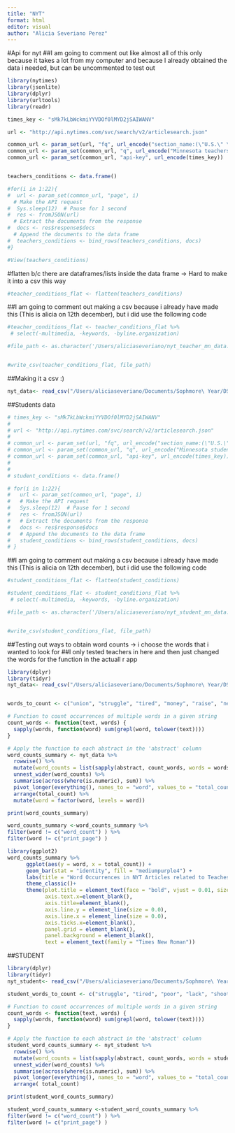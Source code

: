 ```yaml
---
title: "NYT"
format: html
editor: visual
author: "Alicia Severiano Perez"
---
```

#Api for nyt
##I am going to comment out like almost all of this only because it takes a lot from my computer and because I already obtained the data i needed, but can be uncommented to test out

```r
library(nytimes)
library(jsonlite)
library(dplyr)
library(urltools)
library(readr)
```

```r
times_key <- "sMk7kLbWckmiYYVDOf0lMYD2jSAIWANV"

url <- "http://api.nytimes.com/svc/search/v2/articlesearch.json"

common_url <- param_set(url, "fq", url_encode("section_name:(\"U.S.\" \"Education\")"))
common_url <- param_set(common_url, "q", url_encode("Minnesota teachers"))
common_url <- param_set(common_url, "api-key", url_encode(times_key))


teachers_conditions <- data.frame()

```

```r
#for(i in 1:22){
#  url <- param_set(common_url, "page", i)
  # Make the API request
#  Sys.sleep(12)  # Pause for 1 second
#  res <- fromJSON(url)
  # Extract the documents from the response
#  docs <- res$response$docs
  # Append the documents to the data frame
#  teachers_conditions <- bind_rows(teachers_conditions, docs)
#}
```

```r
#View(teachers_conditions)
```


#flatten b/c there are dataframes/lists inside the data frame -> Hard to make it into a csv this way
```r
#teacher_conditions_flat <- flatten(teachers_conditions)
```


##I am going to comment out making a csv because i already have made this (This is alicia on 12th december), but i did use the following code
```r
#teacher_conditions_flat <- teacher_conditions_flat %>%
 # select(-multimedia, -keywords, -byline.organization)

#file_path <- as.character('/Users/aliciaseveriano/nyt_teacher_mn_data.csv')


#write_csv(teacher_conditions_flat, file_path)
```

##Making it a csv :)
```r
nyt_data<- read_csv("/Users/aliciaseveriano/Documents/Sophmore\ Year/DS/Final\ Project/Code/nytData.csv")
```



##Students data
```r
# times_key <- "sMk7kLbWckmiYYVDOf0lMYD2jSAIWANV"
# 
# url <- "http://api.nytimes.com/svc/search/v2/articlesearch.json"
# 
# common_url <- param_set(url, "fq", url_encode("section_name:(\"U.S.\" \"Education\")"))
# common_url <- param_set(common_url, "q", url_encode("Minnesota students"))
# common_url <- param_set(common_url, "api-key", url_encode(times_key))
# 
# 
# student_conditions <- data.frame()
```

```r
# for(i in 1:22){
#   url <- param_set(common_url, "page", i)
#   # Make the API request
#   Sys.sleep(12)  # Pause for 1 second
#   res <- fromJSON(url)
#   # Extract the documents from the response
#   docs <- res$response$docs
#   # Append the documents to the data frame
#   student_conditions <- bind_rows(student_conditions, docs)
# }
```


##I am going to comment out making a csv because i already have made this (This is alicia on 12th december), but i did use the following code

```r

#student_conditions_flat <- flatten(student_conditions)

#student_conditions_flat <- student_conditions_flat %>%
 # select(-multimedia, -keywords, -byline.organization)

#file_path <- as.character('/Users/aliciaseveriano/nyt_student_mn_data.csv')


#write_csv(student_conditions_flat, file_path)
```


##Testing out ways to obtain word counts -> i choose the words that i wanted to look for
##I only tested teachers in here and then just changed the words for the function in the actuall r app

```r
library(dplyr)
library(tidyr)
nyt_data<- read_csv("/Users/aliciaseveriano/Documents/Sophmore\ Year/DS/Final\ Project/Code/nytData.csv")


words_to_count <- c("union", "struggle", "tired", "money", "raise", "new", "poor", "lack", "happy", "joy", "fun", "want", "need")

# Function to count occurrences of multiple words in a given string
count_words <- function(text, words) {
  sapply(words, function(word) sum(grepl(word, tolower(text))))
}

# Apply the function to each abstract in the 'abstract' column
word_counts_summary <- nyt_data %>%
  rowwise() %>%
  mutate(word_counts = list(sapply(abstract, count_words, words = words_to_count))) %>%
  unnest_wider(word_counts) %>%
  summarise(across(where(is.numeric), sum)) %>%
  pivot_longer(everything(), names_to = "word", values_to = "total_count") %>%
  arrange(total_count) %>%
  mutate(word = factor(word, levels = word))

print(word_counts_summary)

word_counts_summary <-word_counts_summary %>%
filter(word != c("word_count") ) %>%
filter(word != c("print_page") )
```

```r
library(ggplot2)
word_counts_summary %>%
      ggplot(aes(y = word, x = total_count)) +
      geom_bar(stat = "identity", fill = "mediumpurple4") +
      labs(title = "Word Occurrences in NYT Articles related to Teaches in Minnesota ", y = "Words", x = "Total Count")+
      theme_classic()+
      theme(plot.title = element_text(face = "bold", vjust = 0.01, size=10),
            axis.text.x=element_blank(),
            axis.title=element_blank(),
            axis.line.y = element_line(size = 0.0),
            axis.line.x = element_line(size = 0.0),
            axis.ticks.x=element_blank(),
            panel.grid = element_blank(),
            panel.background = element_blank(),
            text = element_text(family = "Times New Roman")) 
```
##STUDENT
```r
library(dplyr)
library(tidyr)
nyt_student<- read_csv("/Users/aliciaseveriano/Documents/Sophmore\ Year/DS/Final\ Project/Code/nyt_student_mn_data.csv")

student_words_to_count <- c("struggle", "tired", "poor", "lack", "shooting", "joy", "fun", "need")

# Function to count occurrences of multiple words in a given string
count_words <- function(text, words) {
  sapply(words, function(word) sum(grepl(word, tolower(text))))
}

# Apply the function to each abstract in the 'abstract' column
student_word_counts_summary <- nyt_student %>%
  rowwise() %>%
  mutate(word_counts = list(sapply(abstract, count_words, words = student_words_to_count))) %>%
  unnest_wider(word_counts) %>%
  summarise(across(where(is.numeric), sum)) %>%
  pivot_longer(everything(), names_to = "word", values_to = "total_count") %>%
  arrange( total_count)

print(student_word_counts_summary)

student_word_counts_summary <-student_word_counts_summary %>%
filter(word != c("word_count") ) %>%
filter(word != c("print_page") )
```

